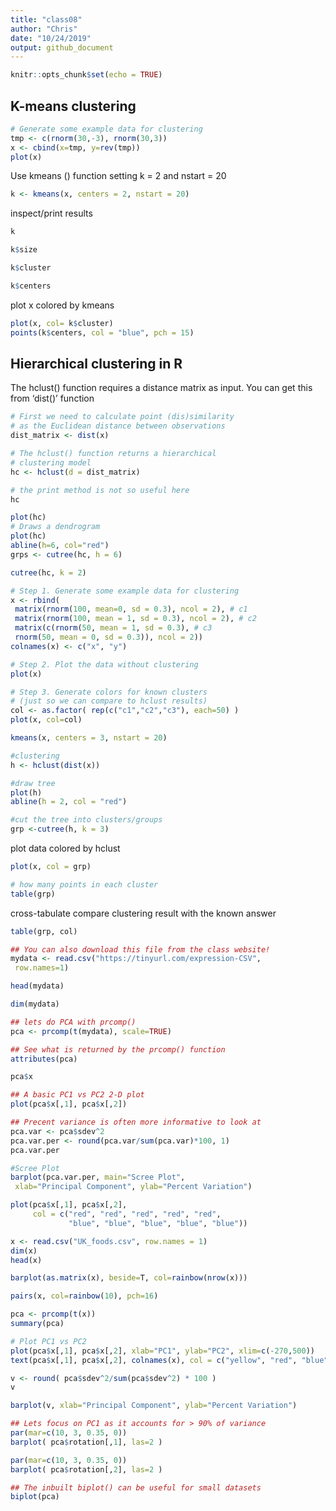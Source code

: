 ```yaml
---
title: "class08"
author: "Chris"
date: "10/24/2019"
output: github_document
---
```


```r
knitr::opts_chunk$set(echo = TRUE)
```

## K-means clustering

```r
# Generate some example data for clustering
tmp <- c(rnorm(30,-3), rnorm(30,3))
x <- cbind(x=tmp, y=rev(tmp))
plot(x)
```

Use kmeans () function setting k = 2 and nstart = 20
```r
k <- kmeans(x, centers = 2, nstart = 20)
```

inspect/print results

```r
k
```

```r
k$size
```

```r
k$cluster
```

```r
k$centers
```


plot x colored by kmeans


```r
plot(x, col= k$cluster)
points(k$centers, col = "blue", pch = 15)
```






## Hierarchical clustering in R
The hclust() function requires a distance matrix as input.
You can get this from 'dist()' function

```r
# First we need to calculate point (dis)similarity
# as the Euclidean distance between observations
dist_matrix <- dist(x)

# The hclust() function returns a hierarchical
# clustering model
hc <- hclust(d = dist_matrix)

# the print method is not so useful here
hc 
```

```r
plot(hc)
# Draws a dendrogram
plot(hc)
abline(h=6, col="red")
grps <- cutree(hc, h = 6)
```


```r
cutree(hc, k = 2)
```


```r
# Step 1. Generate some example data for clustering
x <- rbind(
 matrix(rnorm(100, mean=0, sd = 0.3), ncol = 2), # c1
 matrix(rnorm(100, mean = 1, sd = 0.3), ncol = 2), # c2
 matrix(c(rnorm(50, mean = 1, sd = 0.3), # c3
 rnorm(50, mean = 0, sd = 0.3)), ncol = 2))
colnames(x) <- c("x", "y")

# Step 2. Plot the data without clustering
plot(x)

# Step 3. Generate colors for known clusters
# (just so we can compare to hclust results)
col <- as.factor( rep(c("c1","c2","c3"), each=50) )
plot(x, col=col)
```

```r
kmeans(x, centers = 3, nstart = 20)
```

```r
#clustering
h <- hclust(dist(x))

#draw tree
plot(h)
abline(h = 2, col = "red")

#cut the tree into clusters/groups
grp <-cutree(h, k = 3)
```

plot data colored by hclust

```r
plot(x, col = grp)

# how many points in each cluster
table(grp)
```

cross-tabulate compare clustering result with the known answer

```r
table(grp, col)
```




```r
## You can also download this file from the class website!
mydata <- read.csv("https://tinyurl.com/expression-CSV",
 row.names=1)

head(mydata)


```

```r
dim(mydata)
```



```r
## lets do PCA with prcomp()
pca <- prcomp(t(mydata), scale=TRUE) 

## See what is returned by the prcomp() function
attributes(pca) 
```

```r
pca$x
```

```r
## A basic PC1 vs PC2 2-D plot
plot(pca$x[,1], pca$x[,2]) 

## Precent variance is often more informative to look at
pca.var <- pca$sdev^2
pca.var.per <- round(pca.var/sum(pca.var)*100, 1)
pca.var.per

#Scree Plot
barplot(pca.var.per, main="Scree Plot",
 xlab="Principal Component", ylab="Percent Variation")
```


```r
plot(pca$x[,1], pca$x[,2],
     col = c("red", "red", "red", "red", "red",
             "blue", "blue", "blue", "blue", "blue"))
```



```r
x <- read.csv("UK_foods.csv", row.names = 1)
dim(x)
head(x)


```


```r
barplot(as.matrix(x), beside=T, col=rainbow(nrow(x)))
```


```r
pairs(x, col=rainbow(10), pch=16)
```



```r
pca <- prcomp(t(x))
summary(pca)
```










```r
# Plot PC1 vs PC2
plot(pca$x[,1], pca$x[,2], xlab="PC1", ylab="PC2", xlim=c(-270,500))
text(pca$x[,1], pca$x[,2], colnames(x), col = c("yellow", "red", "blue", "green" ))
```


```r
v <- round( pca$sdev^2/sum(pca$sdev^2) * 100 )
v

barplot(v, xlab="Principal Component", ylab="Percent Variation")
```


```r
## Lets focus on PC1 as it accounts for > 90% of variance 
par(mar=c(10, 3, 0.35, 0))
barplot( pca$rotation[,1], las=2 )

```



```r
par(mar=c(10, 3, 0.35, 0))
barplot( pca$rotation[,2], las=2 )
```



```r
## The inbuilt biplot() can be useful for small datasets 
biplot(pca)

```





